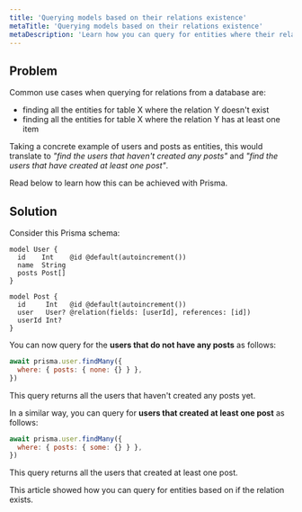 ```yaml
---
title: 'Querying models based on their relations existence'
metaTitle: 'Querying models based on their relations existence'
metaDescription: 'Learn how you can query for entities where their relation exists or not'
---
```


## Problem

Common use cases when querying for relations from a database are:

- finding all the entities for table X where the relation Y doesn't exist
- finding all the entities for table X where the relation Y has at least one item

Taking a concrete example of users and posts as entities, this would translate to _"find the users that haven't created any posts"_ and _"find the users that have created at least one post"_.

Read below to learn how this can be achieved with Prisma.

## Solution

Consider this Prisma schema:

```prisma copy
model User {
  id    Int    @id @default(autoincrement())
  name  String
  posts Post[]
}

model Post {
  id     Int   @id @default(autoincrement())
  user   User? @relation(fields: [userId], references: [id])
  userId Int?
}
```

You can now query for the **users that do not have any posts** as follows:

```js
await prisma.user.findMany({
  where: { posts: { none: {} } },
})
```

This query returns all the users that haven't created any posts yet.

In a similar way, you can query for **users that created at least one post** as follows:

```js
await prisma.user.findMany({
  where: { posts: { some: {} } },
})
```

This query returns all the users that created at least one post.

This article showed how you can query for entities based on if the relation exists.
